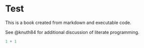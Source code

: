 # Test

This is a book created from markdown and executable code.

See @knuth84 for additional discussion of literate programming.

```r
1 + 1
```
